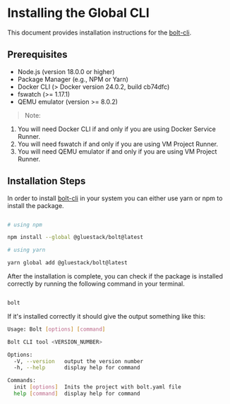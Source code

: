 
<Meta pageTitle="Installing the Global CLI | bolt-framework" description="Run Docker containers, child processes, or even encapsulate your entire project within a VM, all under one unified API." />





# Installing the Global CLI

This document provides installation instructions for the [bolt-cli](https://www.npmjs.com/package/@gluestack/bolt-framework).

## Prerequisites

- Node.js (version 18.0.0 or higher)
- Package Manager (e.g., NPM or Yarn)
- Docker CLI (> Docker version 24.0.2, build cb74dfc)
- fswatch (>= 1.17.1)
- QEMU emulator (version >= 8.0.2)

> Note:
  1. You will need Docker CLI if and only if you are using Docker Service Runner.
  2. You will need fswatch if and only if you are using VM Project Runner.
  3. You will need QEMU emulator if and only if you are using VM Project Runner.

## Installation Steps

In order to install [bolt-cli](https://www.npmjs.com/package/@gluestack/bolt) in your system you can either use yarn or npm to install the package.

```bash

# using npm

npm install --global @gluestack/bolt@latest

# using yarn

yarn global add @gluestack/bolt@latest

```

After the installation is complete, you can check if the package is installed correctly by running the following command in your terminal.

```bash

bolt

```

If it's installed correctly it should give the output something like this:

```bash
Usage: Bolt [options] [command]

Bolt CLI tool <VERSION_NUMBER>

Options:
  -V, --version   output the version number
  -h, --help      display help for command

Commands:
  init [options]  Inits the project with bolt.yaml file
  help [command]  display help for command
```
